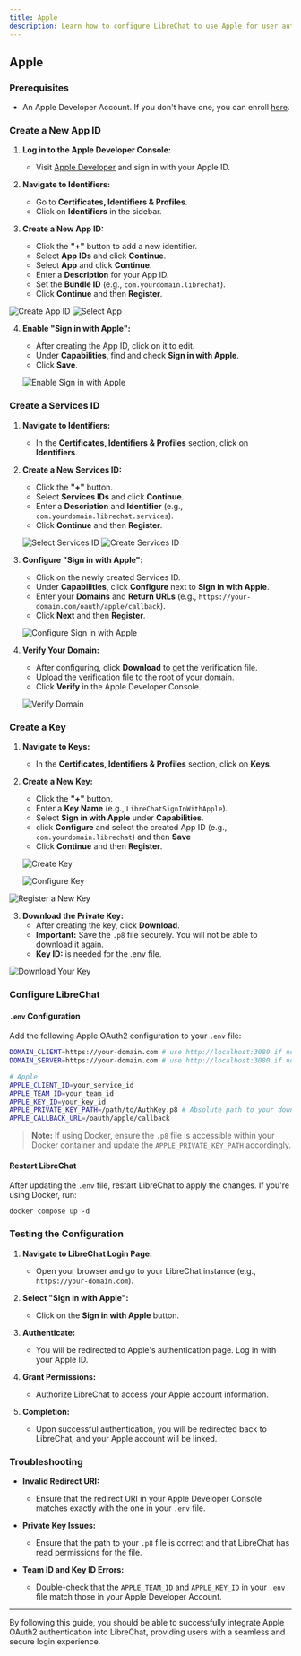 ```yaml
---
title: Apple
description: Learn how to configure LibreChat to use Apple for user authentication.
---
```


## Apple

### Prerequisites

- An Apple Developer Account. If you don't have one, you can enroll [here](https://developer.apple.com/programs/enroll/).

### Create a New App ID

1. **Log in to the Apple Developer Console:**
   - Visit [Apple Developer](https://developer.apple.com/) and sign in with your Apple ID.

2. **Navigate to Identifiers:**
   - Go to **Certificates, Identifiers & Profiles**.
   - Click on **Identifiers** in the sidebar.

3. **Create a New App ID:**
   - Click the **"+"** button to add a new identifier.
   - Select **App IDs** and click **Continue**.
   - Select **App** and click **Continue**.
   - Enter a **Description** for your App ID.
   - Set the **Bundle ID** (e.g., `com.yourdomain.librechat`).
   - Click **Continue** and then **Register**.

![Create App ID](https://user-images.githubusercontent.com/5569219/59017558-6d643600-8861-11e9-927b-a4952b56f34e.png)
![Select App](https://github.com/user-attachments/assets/7b67c1bb-dea0-4475-ad45-e3c13ad514d5)

4. **Enable "Sign in with Apple":**
   - After creating the App ID, click on it to edit.
   - Under **Capabilities**, find and check **Sign in with Apple**.
   - Click **Save**.

   ![Enable Sign in with Apple](https://user-images.githubusercontent.com/5569219/59017720-dea3e900-8861-11e9-898e-f486c093edd8.png)

### Create a Services ID

1. **Navigate to Identifiers:**
   - In the **Certificates, Identifiers & Profiles** section, click on **Identifiers**.

2. **Create a New Services ID:**
   - Click the **"+"** button.
   - Select **Services IDs** and click **Continue**.
   - Enter a **Description** and **Identifier** (e.g., `com.yourdomain.librechat.services`).
   - Click **Continue** and then **Register**.

   ![Select Services ID](https://user-images.githubusercontent.com/5569219/59017808-16ab2c00-8862-11e9-8beb-4da7bb509b0c.png)
   ![Create Services ID](https://github.com/user-attachments/assets/cac99e43-a6d7-4fb8-890d-eabd87a60e7d)



3. **Configure "Sign in with Apple":**
   - Click on the newly created Services ID.
   - Under **Capabilities**, click **Configure** next to **Sign in with Apple**.
   - Enter your **Domains** and **Return URLs** (e.g., `https://your-domain.com/oauth/apple/callback`).
   - Click **Next** and then **Register**.

   ![Configure Sign in with Apple](https://github.com/user-attachments/assets/9309e1c1-6f98-49fc-a87d-bb5f46e200f7)

4. **Verify Your Domain:**
   - After configuring, click **Download** to get the verification file.
   - Upload the verification file to the root of your domain.
   - Click **Verify** in the Apple Developer Console.

   ![Verify Domain](https://github.com/user-attachments/assets/f522e005-c061-45be-9ecc-bd61c2096a4e)

### Create a Key

1. **Navigate to Keys:**
   - In the **Certificates, Identifiers & Profiles** section, click on **Keys**.

2. **Create a New Key:**
   - Click the **"+"** button.
   - Enter a **Key Name** (e.g., `LibreChatSignInWithApple`).
   - Select **Sign in with Apple** under **Capabilities**.
   - click **Configure** and select the created App ID (e.g., `com.yourdomain.librechat`) and then **Save**
   - Click **Continue** and then **Register**.

   ![Create Key](https://github.com/user-attachments/assets/6db095dd-79dd-485d-a57a-8b1ea523b67f)

   ![Configure Key](https://github.com/user-attachments/assets/30b593ab-b8f3-4d94-b56d-1eeac1900a1f)

![Register a New Key](https://github.com/user-attachments/assets/91aa4d6e-9b5c-4f7c-bb1a-5980015ee15d)


3. **Download the Private Key:**
   - After creating the key, click **Download**.
   - **Important:** Save the `.p8` file securely. You will not be able to download it again.
   - **Key ID:** is needed for the .env file.

![Download Your Key](https://github.com/user-attachments/assets/79e5aefa-9797-4fa7-bdf9-cb4b526ab3dd)


### Configure LibreChat

#### `.env` Configuration

Add the following Apple OAuth2 configuration to your `.env` file:

```bash filename=".env"
DOMAIN_CLIENT=https://your-domain.com # use http://localhost:3080 if not using a custom domain
DOMAIN_SERVER=https://your-domain.com # use http://localhost:3080 if not using a custom domain

# Apple
APPLE_CLIENT_ID=your_service_id
APPLE_TEAM_ID=your_team_id
APPLE_KEY_ID=your_key_id
APPLE_PRIVATE_KEY_PATH=/path/to/AuthKey.p8 # Absolute path to your downloaded .p8 file
APPLE_CALLBACK_URL=/oauth/apple/callback
```

> **Note:** If using Docker, ensure the `.p8` file is accessible within your Docker container and update the `APPLE_PRIVATE_KEY_PATH` accordingly.

#### Restart LibreChat

After updating the `.env` file, restart LibreChat to apply the changes. If you're using Docker, run:

`docker compose up -d`

### Testing the Configuration

1. **Navigate to LibreChat Login Page:**
   - Open your browser and go to your LibreChat instance (e.g., `https://your-domain.com`).

2. **Select "Sign in with Apple":**
   - Click on the **Sign in with Apple** button.

3. **Authenticate:**
   - You will be redirected to Apple's authentication page. Log in with your Apple ID.

4. **Grant Permissions:**
   - Authorize LibreChat to access your Apple account information.

5. **Completion:**
   - Upon successful authentication, you will be redirected back to LibreChat, and your Apple account will be linked.

### Troubleshooting

- **Invalid Redirect URI:**
  - Ensure that the redirect URI in your Apple Developer Console matches exactly with the one in your `.env` file.

- **Private Key Issues:**
  - Ensure that the path to your `.p8` file is correct and that LibreChat has read permissions for the file.

- **Team ID and Key ID Errors:**
  - Double-check that the `APPLE_TEAM_ID` and `APPLE_KEY_ID` in your `.env` file match those in your Apple Developer Account.

---

By following this guide, you should be able to successfully integrate Apple OAuth2 authentication into LibreChat, providing users with a seamless and secure login experience.